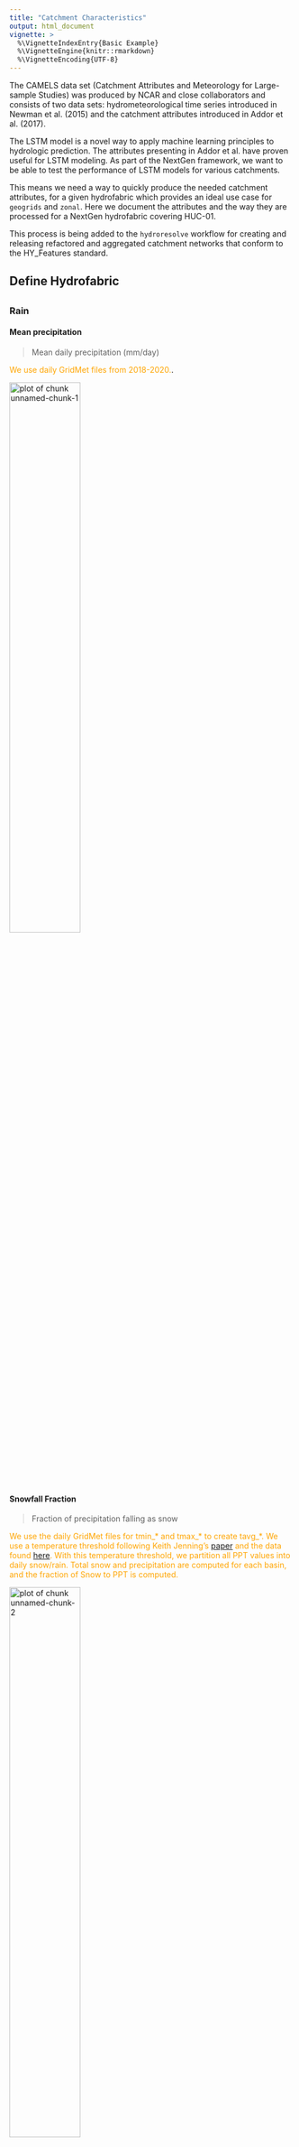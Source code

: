 ```yaml
---
title: "Catchment Characteristics"
output: html_document
vignette: >
  %\VignetteIndexEntry{Basic Example}
  %\VignetteEngine{knitr::rmarkdown}
  %\VignetteEncoding{UTF-8}
---
```



The CAMELS data set (Catchment Attributes and Meteorology for Large-sample Studies) was produced by NCAR and close collaborators and consists of two data sets: hydrometeorological time series introduced in Newman et al. (2015) and the catchment attributes introduced in Addor et al. (2017).


The LSTM model is a novel way to apply machine learning principles to hydrologic prediction. 
The attributes presenting in Addor et al. have proven useful for LSTM modeling. As part of the NextGen framework, we want to be able to test the performance of LSTM models for various catchments. 

This means we need a way to quickly produce the needed catchment attributes, for a given hydrofabric which provides an ideal use case for `geogrids` and `zonal`. Here we document the attributes and the way they are processed for a NextGen hydrofabric covering HUC-01. 

This process is being added to the `hydroresolve` workflow for creating and releasing refactored and aggregated catchment networks that conform to the HY_Features standard.

## Define Hydrofabric


##  {.tabset .tabset-fade .tabset-pills}

### Rain {.tabset .tabset-fade}

#### **Mean precipitation**

> Mean daily precipitation (mm/day)

<span style="color:orange">We use daily GridMet files from 2018-2020.</span>.


<img src="../workspace/img/meanPPT.png" title="plot of chunk unnamed-chunk-1" alt="plot of chunk unnamed-chunk-1" width="50%" />

#### **Snowfall Fraction**

> Fraction of precipitation falling as snow

<span style="color:orange">We use the daily GridMet files for tmin_* and tmax_* to create tavg_*. We use a temperature threshold following Keith Jenning's [paper](https://www.nature.com/articles/s41467-018-03629-7) and the data found [here](https://datadryad.org/stash/dataset/doi:10.5061/dryad.c9h35). With this temperature threshold, we partition all PPT values into daily snow/rain. Total snow and precipitation are computed for each basin, and the fraction of Snow to PPT is computed. </span>

<img src="../workspace/../workspace/img/snowfrac.png" title="plot of chunk unnamed-chunk-2" alt="plot of chunk unnamed-chunk-2" width="50%" />

#### **Seasonality**

> Seasonality and timing of precipitation (estimated using sine curves to represent the annual temperature and preciptiation cycles, positive [negative] values indicate that precipitation peaks in summer [winter], values close to 0 indicate uniform precipitation ([eq 14](https://www.sciencedirect.com/science/article/pii/S030917080900102X))

<span style="color:red">NOT SURE YET.</span>

#### **High Frequency**

> Frequency of high precipitation days (≥5 times mean daily precipitation) (days/year)

<span style="color:orange"> Basin wide meanPPT is multiplied by 5 and used to classify each day as "intense" (TRUE) or not (FALSE). The sum of "intense" days is computed for each basin and divided by the number of years processed</span>.

<img src="../workspace/img/high_ppt_freq.png" title="plot of chunk unnamed-chunk-3" alt="plot of chunk unnamed-chunk-3" width="50%" />

#### **Low Frequency**

> frequency of dry days (<1 mm/day) (days/year)

<span style="color:orange"> Daily PPT is defined as "low" (TRUE) or not (FALSE) based on if it is larger the 1mm.
The sum of "low" days is computed for each basin and divided by the number of years processed </span>.

<img src="../workspace/img/low_ppt_freq.png" title="plot of chunk unnamed-chunk-4" alt="plot of chunk unnamed-chunk-4" width="50%" />

#### **High Duration**

> average duration of high precipitation events (number of consecutive days ≥5 times mean daily precipitation) (days)

<span style="color:orange">The average duration of intense rain is computed by transposing the intense PPT TRUE/FALSE matrix and computing a cumulative sum for each catchment resetting the count with each `FALSE`. Only the max value in each intense period is kept and the rest set to NA. The mean for each catchment is computed. </span>.

<img src="../workspace/img/high_dur_ppt.png" title="plot of chunk unnamed-chunk-5" alt="plot of chunk unnamed-chunk-5" width="50%" />

#### **Low duration**

> average duration of dry periods (number of consecutive days <1 mm/day) (days)

<span style="color:orange">TThe average duration of low rain is computed by transposing the low PPT TRUE/FALSE matrix and computing a cumulative sum for each catchment resetting the count with each `FALSE`. Only the max value in each low period is kept and the rest set to NA. The mean for each catchment is computed. </span></span>.

<img src="../workspace/img/low_dur_ppt.png" title="plot of chunk unnamed-chunk-6" alt="plot of chunk unnamed-chunk-6" width="50%" />

### Energy {.tabset .tabset-fade}

#### **Mean PET**

> Mean daily PET (estimated by N15 using Priestley-Taylor formulation calibrated for each catchment)

<span style="color:orange">Mean daily PET is computed from the PET Gridment files. </span>.

<img src="../workspace/img/pet.png" title="plot of chunk unnamed-chunk-7" alt="plot of chunk unnamed-chunk-7" width="50%" />

#### **Aridity**

> Aridity (PET/P), ratio of mean PET to mean precipitation. Daily GridMet files for pet_* and pr_* from 2018-2020 are used to compute to annual mean PET and PPT.

<span style="color:orange">WAn aridity index is computed as the mean annual PET divided by the mean annual PPT computed from the Gridmet files </span>.

<img src="../workspace/img/ai.png" title="plot of chunk unnamed-chunk-8" alt="plot of chunk unnamed-chunk-8" width="50%" />


### Terrain {.tabset .tabset-fade}

#### **Mean elevation (meters)**

> Catchment mean elevation (meters)

<span style="color:orange">The 30m National Elevation Dataset is used to compute mean elevation (meters) </span>.

<img src="../workspace/img/mean_elevation.png" title="plot of chunk unnamed-chunk-9" alt="plot of chunk unnamed-chunk-9" width="50%" />

#### **Mean slope**

> Catchment mean slope (m/km)

<span style="color:orange">The 30m National Elevation Dataset is used to derive a 30m slope grid that is used to compute a mean slope value for each catchment</span>.

<img src="../workspace/img/mean_slope.png" title="plot of chunk unnamed-chunk-10" alt="plot of chunk unnamed-chunk-10" width="50%" />


### Soils {.tabset .tabset-fade}

#### **Geological permeability**

> Subsurface permeability (log10)	m2	from GLHYMPS

<span style="color:orange">Data from: Gleeson, T., Moosdorf ,N., Hartmann,J. and van Beek, L.P.H. (2014) A glimpse beneath earth's surface: GLobal HYdrogeology MaPS (GLHYMPS) of permeability and porosity. Geophyscial Research Letters, 41: 2014GL059856 doi: 10.1002/2014gl059856

Using field: `logK_Ice_x100_INT` from the supplied shapefile the data is rasterized to the CONUS-Soil 1KM2 grid. </span>

<img src="../workspace/img/permeability.png" title="plot of chunk unnamed-chunk-11" alt="plot of chunk unnamed-chunk-11" width="50%" />

#### **Frac. carbonate sedimentary rock**

>  Fraction of the catchment area characterized as “Carbonate sedimentary rocks”	from	GLiM

<span style="color:orange">Data from: 
Hartmann, J., and Moosdorf, N. (2012), The new global lithological map database GLiM: A representation of rock properties at the Earth surface, Geochem. Geophys. Geosyst., 13, Q12004, doi:10.1029/2012GC004370.

Using field: `xx` from the supplied shapefile where polygons == 'sc'. The data is rasterized to the CONUS-Soil 1KM2 grid. </span>

<img src="../workspace/img/carbonates.png" title="plot of chunk unnamed-chunk-12" alt="plot of chunk unnamed-chunk-12" width="50%" />

#### **Clay fraction**

> clay fraction (of the soil material smaller than 2 mm, layers marked as oragnic material, water, bedrock and “other” were excluded)	% (STATSGO)

<span style="color:orange"> Data from the CONUS Soil `clay.bsq` is built into a raster field and the percentage of clay is computed for the top 1m of the soil column. </span>.

<img src="../workspace/img/clay.png" title="plot of chunk unnamed-chunk-13" alt="plot of chunk unnamed-chunk-13" width="50%" />

#### **Silt Fraction**

> silt fraction (of the soil material smaller than 2 mm, layers marked as oragnic material, water, bedrock and “other” were excluded)	% (STATSGO)

<span style="color:orange"> Data from the CONUS Soil `silt.bsq` is built into a raster field and the percentage of silt is computed for the top 1m of the soil column. </span>.

<img src="../workspace/img/silt.png" title="plot of chunk unnamed-chunk-14" alt="plot of chunk unnamed-chunk-14" width="50%" />

#### **Sand fraction**

> sand fraction (of the soil material smaller than 2 mm, layers marked as organic material, water, bedrock and “other” were excluded) % (STATSGO)

<span style="color:orange"> Data from the CONUS Soil `sand.bsq` is built into a raster field and the percentage of sand is computed for the top 1m of the soil column. </span>.

<img src="../workspace/img/sand.png" title="plot of chunk unnamed-chunk-15" alt="plot of chunk unnamed-chunk-15" width="50%" />

#### **Saturated hydraulic conductivity**

> saturated hydraulic conductivity (estimated using a multiple linear regression based on sand and clay fraction for the layers marked as USDA soil texture class and a default value [36 cm/hr] for layers marked as organic material, layers marked as water, bedrock and “other” were excluded)	cm/hr [Table 4](https://agupubs.onlinelibrary.wiley.com/doi/epdf/10.1029/WR020i006p00682) 

$-0.60 + (0.0126 x %sand) - (0.0064 x %clay)$

<span style="color:orange">Using the mean sand and clay percentages in the top 1m of soil, the above formula can be applied</span>.

<img src="../workspace/img/k.png" title="plot of chunk unnamed-chunk-16" alt="plot of chunk unnamed-chunk-16" width="50%" />

#### **Volumetric porosity**

> volumetric porosity (saturated volumetric water content estimated using a multiple linear regression based on sand and clay fraction for the layers marked as USDA soil texture class and a default value [0.9] for layers marked as organic material, layers marked as water, bedrock and “other” were excluded)

$50.5 - (0.142 x %sand) - (0.037 x %clay)$

<span style="color:orange">Using the mean sand and clay percentages in the top 1m of soil, the above formula can be applied</span>.

<img src="../workspace/img/vp.png" title="plot of chunk unnamed-chunk-17" alt="plot of chunk unnamed-chunk-17" width="50%" />

#### **Soil depth to bedrock**

> soil depth (maximum 1.5 m, layers marked as water and bedrock were excluded) (m)

<span style="color:orange">Data from the CONUS Soil `depth.bsq` is built into a raster field to compute catchment mean </span>.

<img src="../workspace/img/rockdepth.png" title="plot of chunk unnamed-chunk-18" alt="plot of chunk unnamed-chunk-18" width="50%" />

#### **Max. water content**

> maximum water content (combination of porosity and soil_depth_statsgo, layers marked as water, bedrock and “other” were excluded)

<span style="color:orange"> The MWC is computed by multiplying the porosity and the soil depth</span>.

<img src="../workspace/img/mwc.png" title="plot of chunk unnamed-chunk-19" alt="plot of chunk unnamed-chunk-19" width="50%" />

### Land Cover / Veg  {.tabset .tabset-fade}

#### **Fraction of Forest**

> forest fraction

<span style="color:blue">The percent forest from the MODIS land cover is computed. MODIS land cover is represented on the  the 1km Soil Grid and forest is computed as the aggregate of Evergreen broadleaf forests (2);  Deciduous needleleaf forests (3);  Deciduous broadleaf forests (4) and (5) Mixed forests </span>.

<img src="../workspace/img/forest.png" title="plot of chunk unnamed-chunk-20" alt="plot of chunk unnamed-chunk-20" width="50%" />

#### **Green Vegitative Fraction (GVF)**

The Green Vegetative Fraction (GVF) is computed from NDVI. NDVI is taken from the MODIS Terra mission.

$GVF = \frac{NDVI_{i} - NDVI_{barren}}{ NDVI_{lc} - NDVI_{barren}}$

Where, $NDVI_{i}$ is a time varying NDVI observation (by pixel); $NDVI_{barren}$ is a global constant for barren land - here we use 0.05; and $NDVI_{lc}$ is a long term, landcover based constant for each pixel.

For us, we computed monthly GVF over the last 20 years which were reduced to month-based, pixel-wise averages from which, the maximum and maximum-minimum were computed pixel-wise. From these, a catchment mean-maximum and mean-difference were computed.</span>

> maximum monthly mean of the green vegetation fraction (based on 12 monthly means)

<img src="../workspace/img/max_gvf.png" title="plot of chunk unnamed-chunk-21" alt="plot of chunk unnamed-chunk-21" width="50%" />


> difference between the maximum and mimumum monthly mean of the green vegetation fraction (based on 12 monthly means)

<img src="../workspace/img/dif_gvf.png" title="plot of chunk unnamed-chunk-22" alt="plot of chunk unnamed-chunk-22" width="50%" />

#### **Leaf Area Index (LAI) diff.**


<span style="color:blue">8-day MODIS LAI measurement were used to generate monthly rasters between 2000 and 2020. These were then used to compute a month based, pixel-wise averages from which, the maximum and maximum-minimum were computed pixel-wise. From these, a catchment mean-maximum and mean-difference were computed</span>.

> maximum monthly mean of the leaf area index (based on 12 monthly means)

<span style="color:blue">Will Use Monthly MODIS LAI</span>.

<img src="../workspace/img/dif_lai.png" title="plot of chunk unnamed-chunk-23" alt="plot of chunk unnamed-chunk-23" width="50%" />

> difference between the maximum and mimumum monthly mean of the leaf area index (based on 12 monthly means)

<img src="../workspace/img/max_lai.png" title="plot of chunk unnamed-chunk-24" alt="plot of chunk unnamed-chunk-24" width="50%" />


